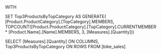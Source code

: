 WITH 

SET Top3ProductsByTopCategory AS
GENERATE(
	[Product.ProductCategory].[TopCategory].MEMBERS,
	TOPCOUNT([Product.ProductCategory].[TopCategory].CURRENTMEMBER * [Product.Name].[Name].MEMBERS, 3, [Measures].[Quantity]))

SELECT 
	[Measures].[Quantity] ON COLUMNS,
	Top3ProductsByTopCategory ON ROWS
FROM [bike_sales]
